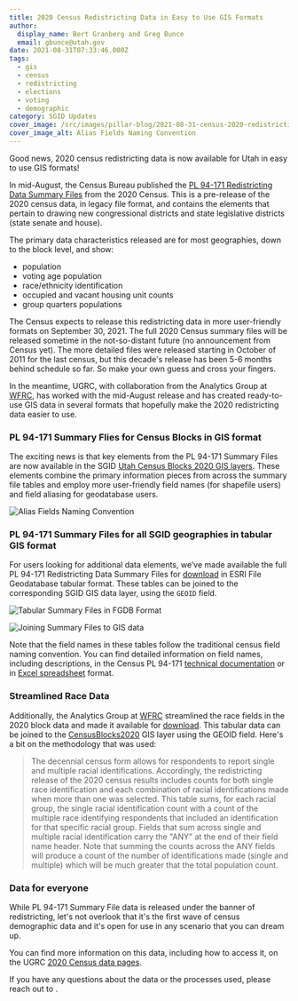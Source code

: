 ```yaml
---
title: 2020 Census Redistricting Data in Easy to Use GIS Formats
author:
  display_name: Bert Granberg and Greg Bunce
  email: gbunce@utah.gov
date: 2021-08-31T07:33:46.000Z
tags:
  - gis
  - census
  - redistricting
  - elections
  - voting
  - demographic
category: SGID Updates
cover_image: /src/images/pillar-blog/2021-08-31-census-2020-redistricting-data/census2020_block_pl_94_171_alias_fields.png
cover_image_alt: Alias Fields Naming Convention
---
```



Good news, 2020 census redistricting data is now available for Utah in easy to use GIS formats!

In mid-August, the Census Bureau published the [PL 94-171 Redistricting Data Summary Files](https://www.census.gov/programs-surveys/decennial-census/about/rdo/summary-files.html) from the 2020 Census. This is a pre-release of the 2020 census data, in legacy file format, and contains the elements that pertain to drawing new congressional districts and state legislative districts (state senate and house).

The primary data characteristics released are for most geographies, down to the block level, and show:

- population
- voting age population
- race/ethnicity identification
- occupied and vacant housing unit counts
- group quarters populations

The Census expects to release this redistricting data in more user-friendly formats on September 30, 2021. The full 2020 Census summary files will be released sometime in the not-so-distant future (no announcement from Census yet). The more detailed files were released starting in October of 2011 for the last census, but this decade's release has been 5-6 months behind schedule so far. So make your own guess and cross your fingers.

In the meantime, UGRC, with collaboration from the Analytics Group at [WFRC](https://wfrc.org/), has worked with the mid-August release and has created ready-to-use GIS data in several formats that hopefully make the 2020 redistricting data easier to use.

### PL 94-171 Summary Flies for Census Blocks in GIS format

The exciting news is that key elements from the PL 94-171 Summary Files are now available in the SGID [Utah Census Blocks 2020 GIS layers](/products/sgid/demographic). These elements combine the primary information pieces from across the summary file tables and employ more user-friendly field names (for shapefile users) and field aliasing for geodatabase users.

![Alias Fields Naming Convention](../../images/pillar-blog/2021-08-31-census-2020-redistricting-data/census2020_block_pl_94_171_alias_fields.png)

### PL 94-171 Summary Files for all SGID geographies in tabular GIS format

For users looking for additional data elements, we’ve made available the full PL 94-171 Redistricting Data Summary Files for [download](https://drive.google.com/uc?id=1p8-tWujKXXlH-VjFDLkRJ06VB207_Rmx&export=download) in ESRI File Geodatabase tabular format. These tables can be joined to the corresponding SGID GIS data layer, using the `GEOID` field.

![Tabular Summary Files in FGDB Format](../../images/pillar-blog/2021-08-31-census-2020-redistricting-data/census2020_pl_94_171_summaryfiles.png)

![Joining Summary Files to GIS data](../../images/pillar-blog/2021-08-31-census-2020-redistricting-data/census2020_pl_94_171_summaryfiles_join_tables.png)

Note that the field names in these tables follow the traditional census field naming convention. You can find detailed information on field names, including descriptions, in the Census PL 94-171 [technical documentation](https://www2.census.gov/programs-surveys/decennial/2020/technical-documentation/complete-tech-docs/summary-file/2020Census_PL94_171Redistricting_StatesTechDoc_English.pdf) or in [Excel spreadsheet](https://www2.census.gov/programs-surveys/decennial/rdo/about/2020-census-program/Phase3/SupportMaterials/2020_PLSummaryFile_FieldNames.xlsx) format.

### Streamlined Race Data

Additionally, the Analytics Group at [WFRC](https://wfrc.org/) streamlined the race fields in the 2020 block data and made it available for [download](https://drive.google.com/uc?id=1sv6pAi-fn6UPbMHJ2BZzIM9ApBRAZLVP&export=download). This tabular data can be joined to the [CensusBlocks2020](/products/sgid/demographic/census-2020-blocks) GIS layer using the GEOID field. Here's a bit on the methodology that was used:

> The decennial census form allows for respondents to report single and multiple racial identifications. Accordingly, the redistricting release of the 2020 census results includes counts for both single race identification and each combination of racial identifications made when more than one was selected. This table sums, for each racial group, the single racial identification count with a count of the multiple race identifying respondents that included an identification for that specific racial group. Fields that sum across single and multiple racial identification carry the "ANY" at the end of their field name header. Note that summing the counts across the ANY fields will produce a count of the number of identifications made (single and multiple) which will be much greater that the total population count.

### Data for everyone

While PL 94-171 Summary File data is released under the banner of redistricting, let's not overlook that it's the first wave of census demographic data and it's open for use in any scenario that you can dream up.

You can find more information on this data, including how to access it, on the UGRC [2020 Census data pages](/products/sgid/demographic).

If you have any questions about the data or the processes used, please reach out to <Contacts inline subject={frontmatter.title} contactKey='census' />.
